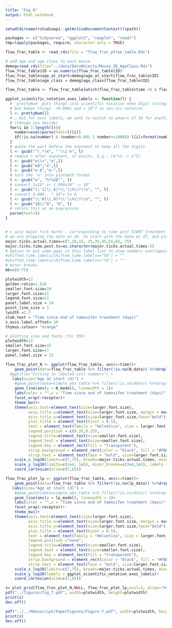 ```yaml
---
title: "Fig 6"
output: html_notebook
---
```

```r
setwd(dirname(rstudioapi::getActiveDocumentContext()$path))
```

```r
packages <- c("tidyverse", "ggplot2", "cowplot", "readr") 
tmp=lapply(packages, require, character.only = TRUE)
```

```r
flow_frac_table <- read_rds(file = "flow_frac_pfree_table.Rds")

# add age and age class to each mouse
demog=read_rds(file="../data/DataObjects/Mouse_ID_AgeClass.Rds")
flow_frac_table$ID = as.numeric(flow_frac_table$ID)
flow_frac_table$age_at_start=demog$age_at_start[flow_frac_table$ID]
flow_frac_table$age_class = demog$age_class[flow_frac_table$ID]

flow_frac_table <- flow_frac_table[which(flow_frac_table$time >6 & flow_frac_table$time <67),]

```

```r
ggplot_scientific_notation_axes_labels <- function(l) {
  # 'prettyNum' puts things into scientific notation when digit strings get past a certain length,
  # but keeps things  >0.0001 and < 10^7 in non-sci notation
  l <- prettyNum(l)
  # … but for axis labels, we want to switch to powers of 10 for anything >=10^3 or < 0.01
  # (though you decide)
  for(i in 1:length(l)){
    number=eval(parse(text=l)[i])
    if(!is.na(number) & (number<0.001 | number>=1000)) l[i]=format(number, scientific=TRUE)
  }
  # quote the part before the exponent to keep all the digits
  l <- gsub("^(.*)e", "'\\1'e", l)
  # remove + after exponent, if exists. E.g.: (e^+2 -> e^2)
  l <- gsub("e\\+","e",l)  
  l <- gsub("e0","e",l)  
  l <- gsub("e-0","e-",l) 
  # turn the 'e' into plotmath format
  l <- gsub("e", "%*%10^", l)
  # convert 1x10^ or 1.000x10^ -> 10^
  l <- gsub("\\'1[\\.0]*\\'\\%\\*\\%", "", l)
  # convert 0.000.. * 10^x to 0
  l <- gsub("\\'0[\\.0]*\\'\\%\\*\\%", "", l)
  l <- gsub("10\\^0", "0", l)
  # return this as an expression
  parse(text=l)
}


# x axis major tick marks - corresponding to time post START treatment
# we are dropping the data at d4. So start with the data at d7, and plot is as d2
major.ticks.actual.times=c(7,10,15, 25,35,45,55,65, 75) 
major.ticks.time.post.tx=as.character(major.ticks.actual.times-5)
# Option to put some gaps in this label list to stop numbers overlapping
#shifted.time.labels[shifted.time.labels=="50"] = ""
#shifted.time.labels[shifted.time.labels=="70"] = ""
# minor breaks
mb=c(6:75)

plotwidth=12
golden.ratio=1.618
smaller.font.size=19
larger.font.size=21
legend.font.size=11
panel.label.size = 24
point_line_size = 1
lwidth =1.5
xlab.text = "Time since end of tamoxifen treatment (days)"
x.axis.label.offset= 10
thymus.colour= "orange"

# plotting size and fonts (for PDF)
plotwidth=12
smaller.font.size=15
larger.font.size=17
panel.label.size = 22
```




```r


flow_frac_plot_N <- ggplot(flow_frac_table, aes(x=time))+
    geom_point(data=flow_frac_table %>% filter(!is.na(N_data)) %>%droplevels(), aes(y = N_data, size = age_class), alpha=0.3)+ 
  #ggtitle("Fitting to labeled cell numbers") +
   labs(size="Age at start (d)") + 
    #geom_point(data=simple_abs_table %>% filter(!is.na(data)) %>%droplevels(), aes(y = data, shape = age_class))+
    geom_line(aes(y = N_model), linewidth = 1)+
    labs(color = "",x = "Time since end of tamoxifen treatment (days)", y =  bquote(bold('YFP')^bold('+')~bold('cell numbers'))) + 
    facet_wrap(~receptor)+
    theme_bw()+
    theme(axis.text=element_text(size=larger.font.size), 
          axis.title.x=element_text(size=larger.font.size, margin = margin(t = 10, r = 0, b = 0, l = 0)),
          axis.title.y=element_text(size=larger.font.size,face="bold"),
          plot.title = element_text(hjust = 0.5),
          text = element_text(family = "Helvetica", size = larger.font.size),
          legend.position = c(0.35,0.25),
          legend.title=element_text(size=smaller.font.size),
          legend.text = element_text(size=smaller.font.size),
          legend.key = element_rect(fill = "transparent"),
          strip.background = element_rect(color = "black", fill = "#FBFCFC"),
          strip.text = element_text(face = "bold", size=larger.font.size))+
    scale_x_log10(limits=c(7,75), breaks=major.ticks.actual.times, minor_breaks = mb, labels=major.ticks.time.post.tx)+
    scale_y_log10(limits=c(1e4, 1e6), minor_breaks=c(3e4,3e5), labels = ggplot_scientific_notation_axes_labels)+
    coord_cartesian(xlim=c(7,65))

flow_frac_plot_lp <- ggplot(flow_frac_table, aes(x=time))+
    geom_point(data=flow_frac_table %>% filter(!is.na(lp_data)) %>%droplevels(), aes(y = lp_data, size = age_class), alpha=0.3) +
   labs(size="Age at start (d)") + 
    #geom_point(data=simple_abs_table %>% filter(!is.na(data)) %>%droplevels(), aes(y = data, shape = age_class))+
    geom_line(aes(y = lp_model), linewidth = 1)+
    labs(color = "",x = "Time since end of tamoxifen treatment (days)", y=bquote(bold('Fraction Ki67')^bold('+')~bold('of YFP')^bold('+'))) + 
    facet_wrap(~receptor)+
    theme_bw()+
    theme(axis.text=element_text(size=larger.font.size), 
          axis.title.x=element_text(size=larger.font.size, margin = margin(t = 10, r = 0, b = 0, l = 0)),
          axis.title.y=element_text(size=larger.font.size,face="bold"),
          plot.title = element_text(hjust = 0.5),
          text = element_text(family = "Helvetica", size = larger.font.size),
          legend.position ="none",
          legend.title=element_text(size=smaller.font.size),
          legend.text = element_text(size=smaller.font.size),
          legend.key = element_rect(fill = "transparent"),
          strip.background = element_rect(color = "black", fill = "#FBFCFC"),
          strip.text = element_text(face = "bold", size=larger.font.size))+
    scale_x_log10(limits=c(7,75), breaks=major.ticks.actual.times, minor_breaks = mb, labels=major.ticks.time.post.tx)+
    scale_y_log10(labels = ggplot_scientific_notation_axes_labels)+
    coord_cartesian(xlim=c(7,65))

z= plot_grid(flow_frac_plot_N,NULL, flow_frac_plot_lp,ncol=1, align="hv", labels = c('A', '', 'B'), label_size = panel.label.size, axis = "lr", rel_heights = c(1, 0.1, 1))#,shared_legend = TRUE, rel_heights = c(1, 1,0.1))
pdf("../figures/fig_7.pdf", width=plotwidth, height=plotwidth)
print(z)
dev.off()

pdf("../../Manuscript/PaperFigures/Figure-7.pdf", width=plotwidth, height=plotwidth)
print(z)
dev.off()
```


